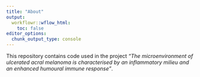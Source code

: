 ```yaml
---
title: "About"
output:
  workflowr::wflow_html:
    toc: false
editor_options:
  chunk_output_type: console
---
```


This repository contains code used in the project *"The microenvironment of ulcerated acral melanoma is characterised by an inflammatory milieu and an enhanced humoural immune response"*. 


